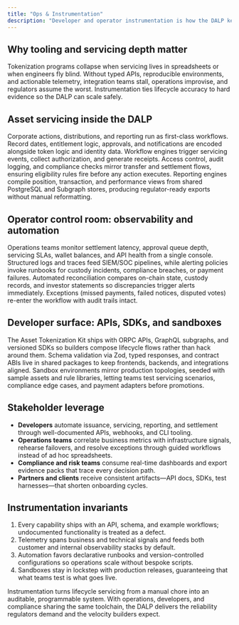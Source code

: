 ```yaml
---
title: "Ops & Instrumentation"
description: "Developer and operator instrumentation is how the DALP keeps lifecycle operations—especially corporate actions and reporting—deterministic. When servicing, custody, and settlement share the same telemetry and automation, institutions see one coherent platform instead of a black box."
---
```


## Why tooling and servicing depth matter

Tokenization programs collapse when servicing lives in spreadsheets or when engineers fly blind. Without typed APIs, reproducible environments, and actionable telemetry, integration teams stall, operations improvise, and regulators assume the worst. Instrumentation ties lifecycle accuracy to hard evidence so the DALP can scale safely.

## Asset servicing inside the DALP

Corporate actions, distributions, and reporting run as first-class workflows. Record dates, entitlement logic, approvals, and notifications are encoded alongside token logic and identity data. Workflow engines trigger servicing events, collect authorization, and generate receipts. Access control, audit logging, and compliance checks mirror transfer and settlement flows, ensuring eligibility rules fire before any action executes. Reporting engines compile position, transaction, and performance views from shared PostgreSQL and Subgraph stores, producing regulator-ready exports without manual reformatting.

## Operator control room: observability and automation

Operations teams monitor settlement latency, approval queue depth, servicing SLAs, wallet balances, and API health from a single console. Structured logs and traces feed SIEM/SOC pipelines, while alerting policies invoke runbooks for custody incidents, compliance breaches, or payment failures. Automated reconciliation compares on-chain state, custody records, and investor statements so discrepancies trigger alerts immediately. Exceptions (missed payments, failed notices, disputed votes) re-enter the workflow with audit trails intact.

## Developer surface: APIs, SDKs, and sandboxes

The Asset Tokenization Kit ships with ORPC APIs, GraphQL subgraphs, and versioned SDKs so builders compose lifecycle flows rather than hack around them. Schema validation via Zod, typed responses, and contract ABIs live in shared packages to keep frontends, backends, and integrations aligned. Sandbox environments mirror production topologies, seeded with sample assets and rule libraries, letting teams test servicing scenarios, compliance edge cases, and payment adapters before promotions.

## Stakeholder leverage

- **Developers** automate issuance, servicing, reporting, and settlement through well-documented APIs, webhooks, and CLI tooling.
- **Operations teams** correlate business metrics with infrastructure signals, rehearse failovers, and resolve exceptions through guided workflows instead of ad hoc spreadsheets.
- **Compliance and risk teams** consume real-time dashboards and export evidence packs that trace every decision path.
- **Partners and clients** receive consistent artifacts—API docs, SDKs, test harnesses—that shorten onboarding cycles.

## Instrumentation invariants

1. Every capability ships with an API, schema, and example workflows; undocumented functionality is treated as a defect.
2. Telemetry spans business and technical signals and feeds both customer and internal observability stacks by default.
3. Automation favors declarative runbooks and version-controlled configurations so operations scale without bespoke scripts.
4. Sandboxes stay in lockstep with production releases, guaranteeing that what teams test is what goes live.

Instrumentation turns lifecycle servicing from a manual chore into an auditable, programmable system. With operations, developers, and compliance sharing the same toolchain, the DALP delivers the reliability regulators demand and the velocity builders expect.
